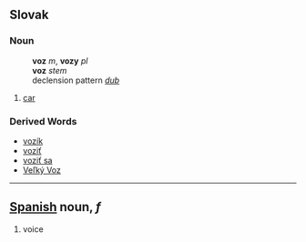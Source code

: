 == Slovak ==
=== Noun ===
:'''voz''' ''m'', '''vozy''' ''pl''
:'''voz''' ''stem''
:declension pattern ''[[Slovak declension pattern dub|dub]]''
# [[car]]
=== Derived Words ===
* [[vozík]]
* [[voziť]]
* [[voziť sa]]
* [[Veľký Voz]]
----

== [[Spanish]] noun, ''f'' ==
# voice